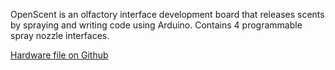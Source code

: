OpenScent is an olfactory interface development board that releases scents by spraying and writing code using Arduino. Contains 4 programmable spray nozzle interfaces.

[Hardware file on Github](https://github.com/anxndsgn/OpenScent?tab=readme-ov-file)
